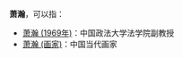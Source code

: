 '''萧瀚'''，可以指：
* [[萧瀚_(1969年)|萧瀚 (1969年)]]：中国政法大学法学院副教授
* [[萧瀚_(画家)|萧瀚 (画家)]]：中国当代画家

{{Disambig|H瀚|Cat=二字萧姓人名消歧义}}